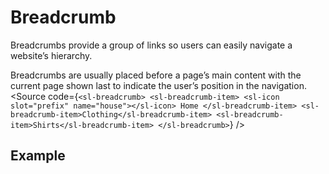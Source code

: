 
<Meta of={BreadcrumbStories} />

# Breadcrumb

Breadcrumbs provide a group of links so users can easily navigate a website’s hierarchy.

Breadcrumbs are usually placed before a page’s main content with the current page shown last to indicate the user’s position in the navigation.
<Source code={`
<sl-breadcrumb>
  <sl-breadcrumb-item>
    <sl-icon slot="prefix" name="house"></sl-icon>
    Home
  </sl-breadcrumb-item>
  <sl-breadcrumb-item>Clothing</sl-breadcrumb-item>
  <sl-breadcrumb-item>Shirts</sl-breadcrumb-item>
</sl-breadcrumb>
`} />

## Example

<Primary />
<Controls />